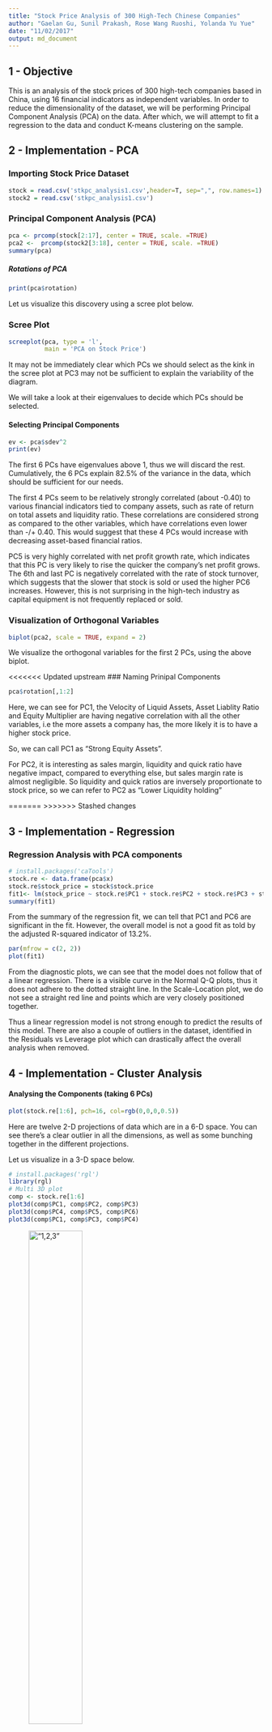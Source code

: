 ```yaml
---
title: "Stock Price Analysis of 300 High-Tech Chinese Companies"
author: "Gaelan Gu, Sunil Prakash, Rose Wang Ruoshi, Yolanda Yu Yue"
date: "11/02/2017"
output: md_document
---
```


1 - Objective
----------------

This is an analysis of the stock prices of 300 high-tech companies based in China, using 16 financial indicators as independent variables. In order to reduce the dimensionality of the dataset, we will be performing Principal Component Analysis (PCA) on the data. After which, we will attempt to fit a regression to the data and conduct K-means clustering on the sample.

2 - Implementation - PCA
----------------

### Importing Stock Price Dataset
```r
stock = read.csv('stkpc_analysis1.csv',header=T, sep=",", row.names=1)
stock2 = read.csv('stkpc_analysis1.csv')
```

### Principal Component Analysis (PCA)

```r

pca <- prcomp(stock[2:17], center = TRUE, scale. =TRUE)
pca2 <-  prcomp(stock2[3:18], center = TRUE, scale. =TRUE)
summary(pca)


```

##### Rotations of PCA

```r
print(pca$rotation)
```

Let us visualize this discovery using a scree plot below.

### Scree Plot 
```r
screeplot(pca, type = 'l',
          main = 'PCA on Stock Price')
```

It may not be immediately clear which PCs we should select as the kink in the scree plot at PC3 may not be sufficient to explain the variability of the diagram. 

We will take a look at their eigenvalues to decide which PCs should be selected.

#### Selecting Principal Components
```r
ev <- pca$sdev^2
print(ev)
```


The first 6 PCs have eigenvalues above 1, thus we will discard the rest. Cumulatively, the 6 PCs explain 82.5% of the variance in the data, which should be sufficient for our needs.

The first 4 PCs seem to be relatively strongly correlated (about -0.40) to various financial indicators tied to company assets, such as rate of return on total assets and liquidity ratio. These correlations are considered strong as compared to the other variables, which have correlations even lower than -/+ 0.40. This would suggest that these 4 PCs would increase with decreasing asset-based financial ratios.

PC5 is very highly correlated with net profit growth rate, which indicates that this PC is very likely to rise the quicker the company's net profit grows. The 6th and last PC is negatively correlated with the rate of stock turnover, which suggests that the slower that stock is sold or used the higher PC6 increases. However, this is not surprising in the high-tech industry as capital equipment is not frequently replaced or sold.


### Visualization of Orthogonal Variables
```r
biplot(pca2, scale = TRUE, expand = 2)
```

We visualize the orthogonal variables for the first 2 PCs, using the above biplot.

<<<<<<< Updated upstream
### Naming Prinipal Components

```r
pca$rotation[,1:2]
```

Here, we can see for PC1, the Velocity of Liquid Assets, Asset Liablity Ratio and Equity Multiplier are having negative correlation with all the other variables, i.e the more assets a company has, the more likely it is to have a higher stock price.

So, we can call PC1 as "Strong Equity Assets".

For PC2, it is interesting as sales margin, liquidity and quick ratio have negative impact, compared to everything else, but sales margin rate is almost negligible. So liquidity and quick ratios are inversely proportionate to stock price, so we can refer to PC2 as "Lower Liquidity holding"

=======
>>>>>>> Stashed changes

3 - Implementation - Regression
----------------

### Regression Analysis with PCA components
```r
# install.packages('caTools')
stock.re <- data.frame(pca$x)
stock.re$stock_price = stock$stock.price
fit1<- lm(stock_price ~ stock.re$PC1 + stock.re$PC2 + stock.re$PC3 + stock.re$PC4 + stock.re$PC5 + stock.re$PC6, data=stock.re)
summary(fit1)
```

From the summary of the regression fit, we can tell that PC1 and PC6 are significant in the fit. However, the overall model is not a good fit as told by the adjusted R-squared indicator of 13.2%.

```r
par(mfrow = c(2, 2))
plot(fit1)
```

From the diagnostic plots, we can see that the model does not follow that of a linear regression. There is a visible curve in the Normal Q-Q plots, thus it does not adhere to the dotted straight line. In the Scale-Location plot, we do not see a straight red line and points which are very closely positioned together.

Thus a linear regression model is not strong enough to predict the results of this model. There are also a couple of outliers in the dataset, identified in the Residuals vs Leverage plot which can drastically affect the overall analysis when removed.


4 - Implementation - Cluster Analysis
----------------

#### Analysing the Components (taking 6 PCs)
```r
plot(stock.re[1:6], pch=16, col=rgb(0,0,0,0.5))
```

Here are twelve 2-D projections of data which are in a 6-D space. You can see there’s a clear outlier in all the dimensions, as well as some bunching together in the different projections.

Let us visualize in a 3-D space below.
 
```r
# install.packages('rgl')
library(rgl)
# Multi 3D plot
comp <- stock.re[1:6]
plot3d(comp$PC1, comp$PC2, comp$PC3)
plot3d(comp$PC4, comp$PC5, comp$PC6)
plot3d(comp$PC1, comp$PC3, comp$PC4)
```

!["1,2,3"](comp$PC1-comp$PC2-comp$PC3.png){ width=50% }

Comparing PC1, PC2, PC3

!["4,5,6"](comp$PC4-comp$PC5-comp$PC6.png){ width=50% }

Comparing PC4, PC5, PC6

!["1,3,4"](comp$PC1-comp$PC3-comp$PC4.png){ width=50% }

Comparing PC1, PC3 and PC4

#### K-mean Clustering

```r
# Reset Within-Cluster Sum of Squares
wcss = vector()
# Determine number of clusters
for (i in 1:10) wcss[i] = sum(kmeans(stock[2:17], i)$withinss)
plot(1:10, wcss, type = 'b', 
     main = paste('Clusters of Companies'), 
     xlab = 'Number of clusters',
     ylab = 'WCSS')
```

So here we can see that the “elbow” in the scree plot is at k = 4, so we apply the k-means clustering function with k = 4 and plot.

```r
# Apply k-means with k=4
comp = stock.re[1:6]
k <- kmeans(comp, 4, nstart=25, iter.max=1000)
library(RColorBrewer)
library(scales)
palette(alpha(brewer.pal(9,'Set1'), 0.5))
plot(comp[1:6], col=k$clust, pch=16)
```

Here, few outliers, with 2 and 3. Lets visualize with 3d plot

```r
plot3d(comp$PC1, comp$PC2, comp$PC3, col=k$clust)
plot3d(comp$PC4, comp$PC5, comp$PC6, col=k$clust)
```
!["1,2,4"](comp$PC1-comp$PC2-comp$PC3-clust.png){ width:100px; }



Comparing PC1, PC2 and PC3 with K-mean clustering

!["1,3,4"](comp$PC4-comp$PC5-comp$PC6-clust.png){ width=50% }

Comparing PC4, PC5 and PC6 with K-mean clustering

#### Naming the clusters

```r
#Sorting based on cluster sizes
table(k$clust)
clust <- names(sort(table(k$clust)))
clust
head(k$clust, 10)

hist(k$clust, xaxt = 'n', xlab = 'Clusters', main = 'Histogram of Companies in Clusters')
axis(side = 1, at = seq(0, 4, by = 1))
```


We can categorize the different clusters as:

1. Techonology Companies - 128 companies
2. Raw Material Companies - 80 companies
3. Energy Companies -  109 companies
4. Photoclectric Companies - 1 Company



Generate report
rmarkdown::render(
  input="stock.Rmd", 
  output_format="md_document", 
  output_file="README.md"
) 

